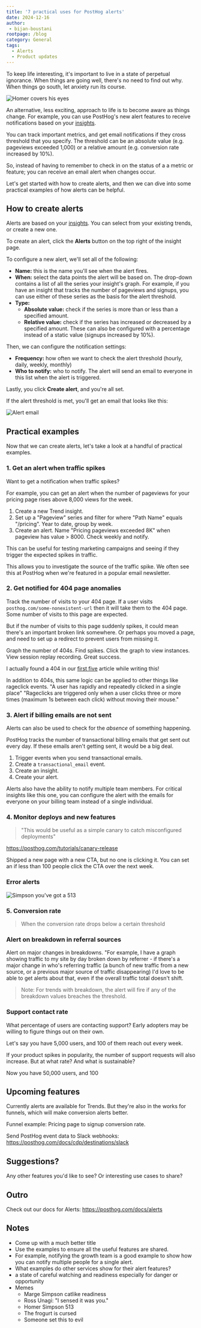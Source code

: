 ```yaml
---
title: '7 practical uses for PostHog alerts'
date: 2024-12-16
author:
 - bijan-boustani
rootpage: /blog
category: General
tags:
  - Alerts
  - Product updates
---
```


To keep life interesting, it's important to live in a state of perpetual ignorance. When things are going well, there's no need to find out why. When things go south, let anxiety run its course.

![Homer covers his eyes](https://res.cloudinary.com/dmukukwp6/image/upload/319051_c8e072f85e.gif)

An alternative, less exciting, approach to life is to become aware as things change. For example, you can use PostHog's new alert features to receive notifications based on your [insights](/docs/product-analytics/insights).

You can track important metrics, and get email notifications if they cross threshold that you specify. The threshold can be an absolute value (e.g. pageviews exceeded 1,000) or a relative amount (e.g. conversion rate increased by 10%).

So, instead of having to remember to check in on the status of a a metric or feature; you can receive an email alert when changes occur.

Let's get started with how to create alerts, and then we can dive into some practical examples of how alerts can be helpful.

## How to create alerts

Alerts are based on your [insights](/docs/product-analytics/insights). You can select from your existing trends, or create a new one.

To create an alert, click the **Alerts** button on the top right of the insight page.

<ProductScreenshot
    imageLight="https://res.cloudinary.com/dmukukwp6/image/upload/alerts_button_4ecd022cd6.png"
    imageDark="https://res.cloudinary.com/dmukukwp6/image/upload/alert_button_dark_c2f642fde3.png"
    alt="alerts button"
    classes="rounded"
/>

To configure a new alert, we'll set all of the following:

- **Name:** this is the name you'll see when the alert fires.
- **When:** select the data points the alert will be based on. The drop-down contains a list of all the series your insight's graph. For example, if you have an insight that tracks the number of pageviews and signups, you can use either of these series as the basis for the alert threshold.
- **Type:**
  - **Absolute value:** check if the series is more than or less than a specified amount.
  - **Relative value:** check if the series has increased or decreased by a specified amount. These can also be configured with a percentage instead of a static value (signups increased by 10%).

<ProductScreenshot
    imageLight="https://res.cloudinary.com/dmukukwp6/image/upload/alert_type_picker_18909b0b33.png"
    imageDark="https://res.cloudinary.com/dmukukwp6/image/upload/new_alert_type_dark_b3620b34da.png"
    alt="alert type picker"
    classes="rounded"
/>

Then, we can configure the notification settings:

- **Frequency:** how often we want to check the alert threshold (hourly, daily, weekly, monthly)
- **Who to notify:** who to notify. The alert will send an email to everyone in this list when the alert is triggered.

<ProductScreenshot
    imageLight="https://res.cloudinary.com/dmukukwp6/image/upload/filled_alert_627158e6bb.png"
    imageDark="https://res.cloudinary.com/dmukukwp6/image/upload/alert_people_dark_0ccd7611bd.png"
    alt="filled alert"
    classes="rounded"
/>

Lastly, you click **Create alert**, and you're all set.

<ProductScreenshot
    imageLight="https://res.cloudinary.com/dmukukwp6/image/upload/insight_alerts_5k_daef47ade1.png"
    imageDark="https://res.cloudinary.com/dmukukwp6/image/upload/created_alert_dark_1710da74dc.png"
    alt="insight alerts"
    classes="rounded"
/>

If the alert threshold is met, you'll get an email that looks like this:

![Alert email](https://res.cloudinary.com/dmukukwp6/image/upload/posthog_alert_df58e89828.png)

## Practical examples

Now that we can create alerts, let's take a look at a handful of practical examples.

### 1. Get an alert when traffic spikes

Want to get a notification when traffic spikes?

For example, you can get an alert when the number of pageviews for your pricing page rises above 8,000 views for the week.

1. Create a new Trend insight.
2. Set up a "Pageview" series and filter for where "Path Name" equals "/pricing". Year to date, group by week.
3. Create an alert. Name "Pricing pageviews exceeded 8K" when pageview has value > 8000. Check weekly and notify.

This can be useful for testing marketing campaigns and seeing if they trigger the expected spikes in traffic.

This allows you to investigate the source of the traffic spike. We often see this at PostHog when we're featured in a popular email newsletter.

### 2. Get notified for 404 page anomalies

Track the number of visits to your 404 page. If a user visits `posthog.com/some-nonexistent-url` then it will take them to the 404 page. Some number of visits to this page are expected.

But if the number of visits to this page suddenly spikes, it could mean there's an important broken link somewhere. Or perhaps you moved a page, and need to set up a redirect to prevent users from missing it.

Graph the number of 404s. Find spikes. Click the graph to view instances. View session replay recording. Great success.

I actually found a 404 in our [first five](/founders/posthog-first-five) article while writing this!

In addition to 404s, this same logic can be applied to other things like rageclick events. "A user has rapidly and repeatedly clicked in a single place" "Rageclicks are triggered only when a user clicks three or more times (maximum 1s between each click) without moving their mouse."

### 3. Alert if billing emails are not sent

Alerts can also be used to check for the _absence_ of something happening.

PostHog tracks the number of transactional billing emails that get sent out every day. If these emails aren't getting sent, it would be a big deal.

1. Trigger events when you send transactional emails.
2. Create a `transactional_email` event.
3. Create an insight.
4. Create your alert.

Alerts also have the ability to notify multiple team members. For critical insights like this one, you can configure the alert with the emails for everyone on your billing team instead of a single individual.

### 4. Monitor deploys and new features

> "This would be useful as a simple canary to catch misconfigured deployments"

https://posthog.com/tutorials/canary-release

Shipped a new page with a new CTA, but no one is clicking it. You can set an if less than 100 people click the CTA over the next week.

### Error alerts

![Simpson you've got a 513](https://frinkiac.com/video/S08E23/XOUcScbq8W_7yoA6nti16cCC31A=.gif)

### 5. Conversion rate

> When the conversion rate drops below a certain threshold

### Alert on breakdown in referral sources

Alert on major changes in breakdowns. "For example, I have a graph showing traffic to my site by day broken down by referrer - if there's a major change in who's referring traffic (a bunch of new traffic from a new source, or a previous major source of traffic disappearing) I'd love to be able to get alerts about that, even if the overall traffic total doesn't shift.

> Note: For trends with breakdown, the alert will fire if any of the breakdown values breaches the threshold.

### Support contact rate

What percentage of users are contacting support? Early adopters may be willing to figure things out on their own.

Let's say you have 5,000 users, and 100 of them reach out every week.

If your product spikes in popularity, the number of support requests will also increase. But at what rate? And what is sustainable?

Now you have 50,000 users, and 100

## Upcoming features

Currently alerts are available for Trends. But they're also in the works for funnels, which will make conversion alerts better.

Funnel example: Pricing page to signup conversion rate.

Send PostHog event data to Slack webhooks:
https://posthog.com/docs/cdp/destinations/slack

## Suggestions?

Any other features you'd like to see? Or interesting use cases to share?

## Outro

Check out our docs for Alerts:
https://posthog.com/docs/alerts

## Notes

- Come up with a much better title
- Use the examples to ensure all the useful features are shared.
- For example, notifying the growth team is a good example to show how you can notify multiple people for a single alert.
- What examples do other services show for their alert features?
- a state of careful watching and readiness especially for danger or opportunity
- Memes
  - Marge Simpson catlike readiness
  - Ross Unagi: "I sensed it was you."
  - Homer Simpson 513
  - The frogurt is cursed
  - Someone set this to evil
